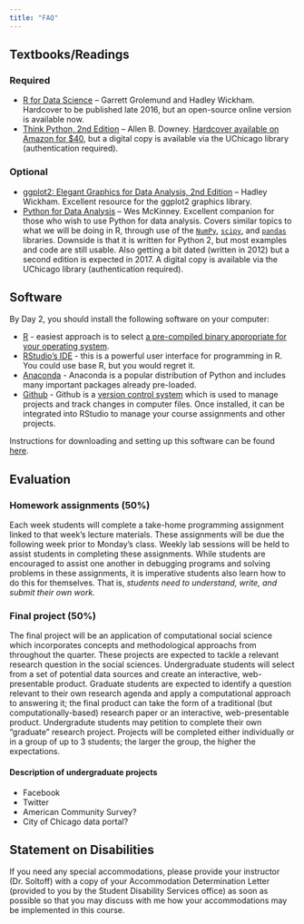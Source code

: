 ```yaml
---
title: "FAQ"
---
```


## Textbooks/Readings

### Required

* [R for Data Science](http://r4ds.had.co.nz/) -- Garrett Grolemund and Hadley Wickham. Hardcover to be published late 2016, but an open-source online version is available now.
* [Think Python, 2nd Edition](http://proquestcombo.safaribooksonline.com.proxy.uchicago.edu/9781491939406?uicode=uchicago) -- Allen B. Downey. [Hardcover available on Amazon for $40](https://www.amazon.com/Think-Python-Like-Computer-Scientist/dp/1491939362/ref=sr_1_1?ie=UTF8&qid=1468610678&sr=8-1&keywords=think+python), but a digital copy is available via the UChicago library (authentication required).

### Optional

* [ggplot2: Elegant Graphics for Data Analysis, 2nd Edition](http://link.springer.com.proxy.uchicago.edu/book/10.1007%2F978-0-387-98141-3) -- Hadley Wickham. Excellent resource for the ggplot2 graphics library.
* [Python for Data Analysis](http://proquestcombo.safaribooksonline.com.proxy.uchicago.edu/book/programming/python/9781449323592) -- Wes McKinney. Excellent companion for those who wish to use Python for data analysis. Covers similar topics to what we will be doing in R, through use of the [`NumPy`](http://www.numpy.org/), [`scipy`](https://www.scipy.org/scipylib/index.html), and [`pandas`](http://pandas.pydata.org/) libraries. Downside is that it is written for Python 2, but most examples and code are still usable. Also getting a bit dated (written in 2012) but a second edition is expected in 2017. A digital copy is available via the UChicago library (authentication required).

## Software

By Day 2, you should install the following software on your computer:

* [R](https://www.r-project.org/) - easiest approach is to select [a pre-compiled binary appropriate for your operating system](https://cran.rstudio.com/).
* [RStudio's IDE](https://www.rstudio.com/products/RStudio/) - this is a powerful user interface for programming in R. You could use base R, but you would regret it.
* [Anaconda](https://www.continuum.io/downloads) - Anaconda is a popular distribution of Python and includes many important packages already pre-loaded.
* [Github](https://github.com/) - Github is a [version control system](https://en.wikipedia.org/wiki/Version_control) which is used to manage projects and track changes in computer files. Once installed, it can be integrated into RStudio to manage your course assignments and other projects.

Instructions for downloading and setting up this software can be found [here](setup00.html).

## Evaluation

### Homework assignments (50%)

Each week students will complete a take-home programming assignment linked to that week's lecture materials. These assignments will be due the following week prior to Monday's class. Weekly lab sessions will be held to assist students in completing these assignments. While students are encouraged to assist one another in debugging programs and solving problems in these assignments, it is imperative students also learn how to do this for themselves. That is, *students need to understand, write, and submit their own work.*

### Final project (50%)

The final project will be an application of computational social science which incorporates concepts and methodological approachs from throughout the quarter. These projects are expected to tackle a relevant research question in the social sciences. Undergraduate students will select from a set of potential data sources and create an interactive, web-presentable product. Graduate students are expected to identify a question relevant to their own research agenda and apply a computational approach to answering it; the final product can take the form of a traditional (but computationally-based) research paper or an interactive, web-presentable product. Undergradute students may petition to complete their own "graduate" research project. Projects will be completed either individually or in a group of up to 3 students; the larger the group, the higher the expectations.

#### Description of undergraduate projects

* Facebook
* Twitter
* American Community Survey?
* City of Chicago data portal?

## Statement on Disabilities

If you need any special accommodations, please provide your instructor (Dr. Soltoff) with a copy of your Accommodation Determination Letter (provided to you by the Student Disability Services office) as soon as possible so that you may discuss with me how your accommodations may be implemented in this course.





